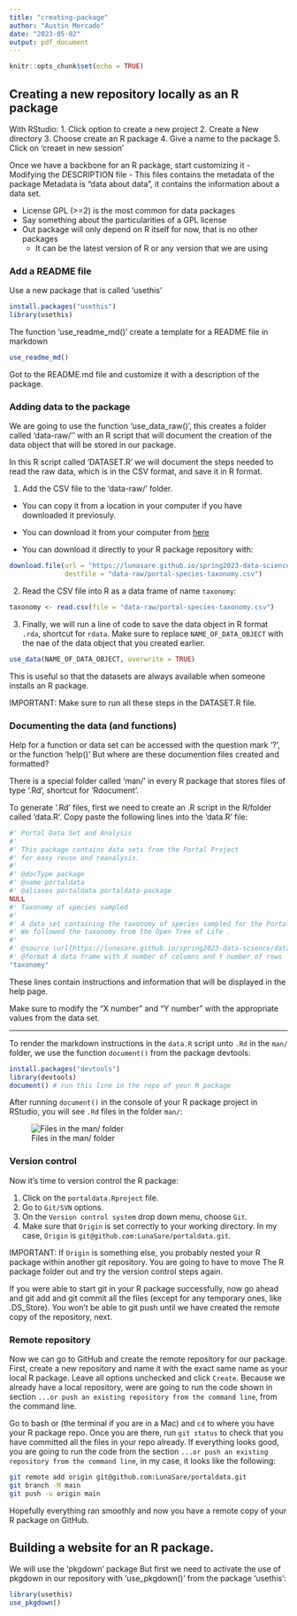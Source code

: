```yaml
---
title: "creating-package"
author: "Austin Mercado"
date: "2023-05-02"
output: pdf_document
---
```


```r
knitr::opts_chunk$set(echo = TRUE)
```

## Creating a new repository locally as an R package

With RStudio:
1. Click option to create a new project
2. Create a New directory
3. Choose create an R package
4. Give a name to the package
5. Click on 'creaet in new session'

Once we have a backbone for an R package, start customizing it 
- Modifying the DESCRIPTION file
- This files contains the metadata of the package
Metadata is "data about data", it contains the information about a data set.

- License GPL (>=2) is the most common for data packages
- Say something about the particularities of a GPL license
- Out package will only depend on R itself for now, that is no other packages 
  - It can be the latest version of R or any version that we are using
  
  
### Add a README file

Use a new package that is called 'usethis'

```r
install.packages("usethis")
library(usethis)
```
The function 'use_readme_md()' create a template for a README file in markdown
```r
use_readme_md()
```

Got to the README.md file and customize it with a description of the package.

### Adding data to the package

We are going to use the function 'use_data_raw()', this creates a folder called 'data-raw/'' with an R script that will document the creation of the data object that will be stored in our package. 

In this R script called 'DATASET.R' we will document the steps needed to read the raw data, which is in the CSV format, and save it in R format.

1. Add the CSV file to the 'data-raw/' folder.
  - You can copy it from a location in your computer if you have downloaded it previosuly. 
  - You can download it from your computer from [here](http://lunasare.github.io/spring2023-data-science/data/portal-species-taxonomy.csv)
  
  - You can download it directly to your R package repository with:
  
```r
download.file(url = "https://lunasare.github.io/spring2023-data-science/data/portal-species-taxonomy.csv",
              destfile = "data-raw/portal-species-taxonomy.csv")
```

2. Read the CSV file into R as a data frame of name `taxonomy`:
```r
taxonomy <- read.csv(file = "data-raw/portal-species-taxonomy.csv")
```

3. Finally, we will run a line of code to save the data object in R format `.rda`, shortcut for `rdata`. Make sure to replace `NAME_OF_DATA_OBJECT` with the nae of the data object that you created earlier.
```r
use_data(NAME_OF_DATA_OBJECT, overwrite = TRUE)
```
  
This is useful so that the datasets are always available when someone installs an R package.

IMPORTANT: Make sure to run all these steps in the DATASET.R file. 

### Documenting the data (and functions)

Help for a function or data set can be accessed with the question mark '?', or the function 'help()'
But where are these documention files created and formatted?

There is a special folder called 'man/' in every R package that stores files of type '.Rd', shortcut for 'Rdocument'.

To generate '.Rd' files, first we need to create an .R script in the R/folder called 'data.R'. Copy paste the following lines into the 'data.R' file:

```r
#' Portal Data Set and Analysis
#'
#' This package contains data sets from the Portal Project
#' for easy reuse and reanalysis.
#'
#' @docType package
#' @name portaldata
#' @aliases portaldata portaldata-package
NULL
#' Taxonomy of species sampled
#'
#' A data set containing the taxonomy of species sampled for the Portal Project Data.
#' We followed the taxonomy from the Open Tree of Life .
#'
#' @source \url{https://lunasare.github.io/spring2023-data-science/data/portal-species-taxonomy.csv}
#' @format A data frame with X number of columns and Y number of rows
"taxonomy"
```

These lines contain instructions and information that will be displayed in the help page.

Make sure to modify the "X number" and "Y number" with the appropriate values from the data set.

---

To render the markdown instructions in the `data.R` script unto `.Rd` in the `man/` folder, we use the function `document()` from the package devtools:

```r
install.packages("devtools")
library(devtools)
document() # run this line in the repo of your R package
```

After running `document()` in the console of your R package project in RStudio, you will see `.Rd` files in the folder `man/`:

![Files in the man/ folder](../figs/man-folder.png)

### Version control

Now it's time to version control the R package:

1. Click on the `portaldata.Rproject` file.
2. Go to `Git/SVN` options.
3. On the `Version control system` drop down menu, choose `Git`.
4. Make sure that `Origin` is set correctly to your working directory. In my case, `Origin` is `git@github.com:LunaSare/portaldata.git`.

IMPORTANT: If `Origin` is something else, you probably nested your R package within another git repository. You are going to have to move The R package folder out and try the version control steps again.

If you were able to start git in your R package successfully, now go ahead and git add and git commit all the files (except for any temporary ones, like .DS_Store).
You won't be able to git push until we have created the remote copy of the repository, next.

### Remote repository

Now we can go to GitHub and create the remote repository for our package.
First, create a new repository and name it with the exact same name as your local R package. Leave all options unchecked and click `Create`.
Because we already have a local repository, were are going to run the code shown in section `...or push an existing repository from the command line`, from the command line.

Go to bash or (the terminal if you are in a Mac) and `cd` to where you have your R package repo. Once you are there, run `git status` to check that you have committed all the files in your repo already. If everything looks good, you are going to run the code from the section `...or push an existing repository from the command line`, in my case, it looks like the following:
```bash
git remote add origin git@github.com:LunaSare/portaldata.git
git branch -M main
git push -u origin main
```
Hopefully everything ran smoothly and now you have a remote copy of your R package on GitHub.

## Building a website for an R package.

We will use the 'pkgdown' package
But first we need to activate the use of pkgdown in our repository with 'use_pkgdown()' from the package 'usethis':

```r
library(usethis)
use_pkgdown()
```

